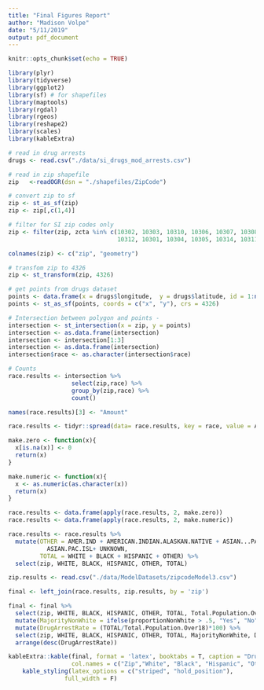 ```yaml
---
title: "Final Figures Report"
author: "Madison Volpe"
date: "5/11/2019"
output: pdf_document
---
```


```r
knitr::opts_chunk$set(echo = TRUE)
```

```r
library(plyr)
library(tidyverse)
library(ggplot2)
library(sf) # for shapefiles
library(maptools)
library(rgdal)
library(rgeos)
library(reshape2)
library(scales)
library(kableExtra)
```

```r
# read in drug arrests 
drugs <- read.csv("./data/si_drugs_mod_arrests.csv")

# read in zip shapefile 
zip   <-readOGR(dsn = "./shapefiles/ZipCode")

# convert zip to sf 
zip <- st_as_sf(zip)
zip <- zip[,c(1,4)]

# filter for SI zip codes only 
zip <- filter(zip, zcta %in% c(10302, 10303, 10310, 10306, 10307, 10308, 10309, 
                               10312, 10301, 10304, 10305, 10314, 10311, 10313))

colnames(zip) <- c("zip", "geometry")

# transfom zip to 4326 
zip <- st_transform(zip, 4326)

# get points from drugs dataset 
points <- data.frame(x = drugs$longitude,  y = drugs$latitude, id = 1:nrow(drugs), race = drugs$perp_race) 
points <- st_as_sf(points, coords = c("x", "y"), crs = 4326)

# Intersection between polygon and points -
intersection <- st_intersection(x = zip, y = points)
intersection <- as.data.frame(intersection)
intersection <- intersection[1:3]
intersection <- as.data.frame(intersection)
intersection$race <- as.character(intersection$race)

# Counts 
race.results <- intersection %>%
                  select(zip,race) %>%
                  group_by(zip,race) %>%
                  count()

names(race.results)[3] <- "Amount"

race.results <- tidyr::spread(data= race.results, key = race, value = Amount)
```

```r
make.zero <- function(x){
  x[is.na(x)] <- 0
  return(x)
}

make.numeric <- function(x){
  x <- as.numeric(as.character(x))
  return(x)
}

race.results <- data.frame(apply(race.results, 2, make.zero))
race.results <- data.frame(apply(race.results, 2, make.numeric))

race.results <- race.results %>%
  mutate(OTHER = AMER.IND + AMERICAN.INDIAN.ALASKAN.NATIVE + ASIAN...PACIFIC.ISLANDER +
           ASIAN.PAC.ISL+ UNKNOWN,
         TOTAL = WHITE + BLACK + HISPANIC + OTHER) %>%
  select(zip, WHITE, BLACK, HISPANIC, OTHER, TOTAL)

zip.results <- read.csv("./data/ModelDatasets/zipcodeModel3.csv")

final <- left_join(race.results, zip.results, by = 'zip')

final <- final %>%
  select(zip, WHITE, BLACK, HISPANIC, OTHER, TOTAL, Total.Population.Over18, proportionWhite, proportionNonWhite)%>%
  mutate(MajorityNonWhite = ifelse(proportionNonWhite > .5, "Yes", "No")) %>%
  mutate(DrugArrestRate = (TOTAL/Total.Population.Over18)*100) %>%
  select(zip, WHITE, BLACK, HISPANIC, OTHER, TOTAL, MajorityNonWhite, DrugArrestRate) %>%
  arrange(desc(DrugArrestRate))
```

```r
kableExtra::kable(final, format = 'latex', booktabs = T, caption = "Drug Arrests by Zip Code",
                  col.names = c("Zip","White", "Black", "Hispanic", "Other", "Total", "NonWhite Majority", "Arrest Rate")) %>%
    kable_styling(latex_options = c("striped", "hold_position"),
                full_width = F) 
  
```

\begin{table}[!htbp] \centering 
  \caption{Poisson Regression Results} 
  \label{} 
\begin{tabular}{@{\extracolsep{5pt}}lccc} 
\\[-1.8ex]\hline 
\hline \\[-1.8ex] 
 & \multicolumn{3}{c}{\textit{Dependent variable:}} \\ 
\cline{2-4} 
\\[-1.8ex] & Drug Arrests (2013-2018) & Drug Arrests (2014-2017) & Drug Arrests (2013-2018) \\ 
 & Aggregated &  & Aggregated \\ 
\\[-1.8ex] & (1) & (2) & (3)\\ 
\hline \\[-1.8ex] 
 EMS Calls 2013-2018 & 0.0001 &  & 0.0005 \\ 
  & (0.0001) &  & (0.0003) \\ 
  EMS Calls 2014-2017 &  & 0.001$^{**}$ &  \\ 
  &  & (0.0003) &  \\ 
  Proportion Non-White & 2.070$^{***}$ & 2.126$^{***}$ & 1.320$^{*}$ \\ 
  & (0.467) & (0.297) & (0.563) \\ 
  Naloxone Saves &  &  & $-$0.007 \\ 
  &  &  & (0.006) \\ 
  Drug Overdose Deaths &  &  & $-$0.005 \\ 
  &  &  & (0.012) \\ 
  Constant & $-$4.369$^{***}$ & $-$6.073$^{***}$ & $-$3.680$^{***}$ \\ 
  & (0.251) & (0.160) & (0.447) \\ 
 \hline \\[-1.8ex] 
Observations & 12 & 48 & 12 \\ 
\hline 
\hline \\[-1.8ex] 
\textit{Note:}  & \multicolumn{3}{r}{$^{*}$p$<$0.1; $^{**}$p$<$0.05; $^{***}$p$<$0.01} \\ 
\end{tabular} 
\end{table} 
